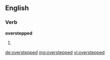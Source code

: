 ==English==

===Verb===
'''overstepped'''
# {{en-past of|overstep}}

[[de:overstepped]]
[[mg:overstepped]]
[[vi:overstepped]]